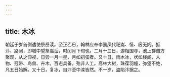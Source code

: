 ```yaml
---
---
---
```

title: 木冰
---




朝廷于岁首例遣使祭岳渎。至正乙巳，翰林应奉李国凤代祀嵩、恒、医无闾。抵汴，路闭，即城中望祭嵩岳，时闰月下旬也。二月十三日，游相国寺，池上群僧方聚观，从之仰视，日旁一月一星，月如初弦者。又十日，雨木冰，状如楼阁，人物、冠带、鸟兽、卉木，百态具备，殆非人工。高林大树，珠葆羽幢，弥望不绝，凡五日始解。又十日，复冰，自汴至中滦皆然。不一岁，盗陷汴据之。